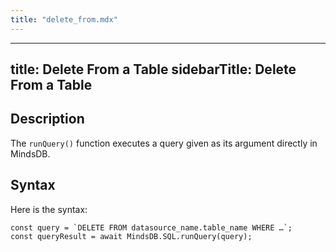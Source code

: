 ```yaml
---
title: "delete_from.mdx"
---
```


---
title: Delete From a Table
sidebarTitle: Delete From a Table
---

## Description

The `runQuery()` function executes a query given as its argument directly in MindsDB.

## Syntax

Here is the syntax:

```
const query = `DELETE FROM datasource_name.table_name WHERE …`;
const queryResult = await MindsDB.SQL.runQuery(query);
```
